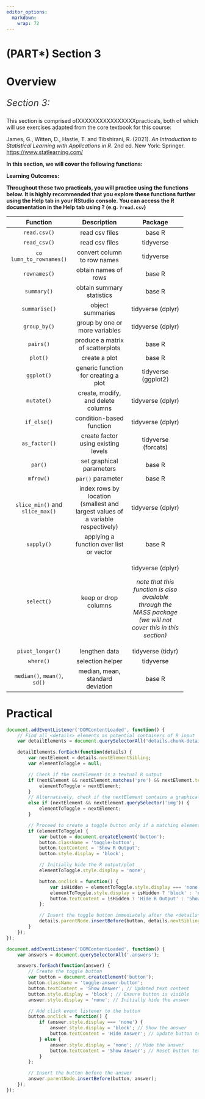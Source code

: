 ```yaml
---
editor_options: 
  markdown: 
    wrap: 72
---
```


# (PART\*) Section 3 {.unnumbered}

# Overview {.unnumbered}

::: {style="color: #333; font-size: 24px; font-style: italic; text-align: justify;"}
Section 3: 
:::


This section is comprised ofXXXXXXXXXXXXXXXXpracticals, both of which will use
exercises adapted from the core textbook for this course:

James, G., Witten, D., Hastie, T. and Tibshirani, R. (2021). *An
Introduction to Statistical Learning with Applications in R*. 2nd ed.
New York: Springer. <https://www.statlearning.com/>


**In this section, we will cover the following functions:**

::: ilos
**Learning Outcomes:**
:::

**Throughout these two practicals, you will practice using the functions
below. It is highly recommended that you explore these functions further
using the Help tab in your RStudio console. You can access the R
documentation in the Help tab using ? (e.g. `?read.csv`)**

+---------------------+---------------------+---------------------+
| Function            | Description         | Package             |
+:===================:+:===================:+:===================:+
| `read.csv()`        | read csv files      | base R              |
+---------------------+---------------------+---------------------+
| `read_csv()`        | read csv files      | tidyverse           |
+---------------------+---------------------+---------------------+
| `co                 | convert column to   | tidyverse           |
| lumn_to_rownames()` | row names           |                     |
+---------------------+---------------------+---------------------+
| `rownames()`        | obtain names of     | base R              |
|                     | rows                |                     |
+---------------------+---------------------+---------------------+
| `summary()`         | obtain summary      | base R              |
|                     | statistics          |                     |
+---------------------+---------------------+---------------------+
| `summarise()`       | object summaries    | tidyverse (dplyr)   |
+---------------------+---------------------+---------------------+
| `group_by()`        | group by one or     | tidyverse (dplyr)   |
|                     | more variables      |                     |
+---------------------+---------------------+---------------------+
| `pairs()`           | produce a matrix of | base R              |
|                     | scatterplots        |                     |
+---------------------+---------------------+---------------------+
| `plot()`            | create a plot       | base R              |
+---------------------+---------------------+---------------------+
| `ggplot()`          | generic function    | tidyverse (ggplot2) |
|                     | for creating a plot |                     |
+---------------------+---------------------+---------------------+
| `mutate()`          | create, modify, and | tidyverse (dplyr)   |
|                     | delete columns      |                     |
+---------------------+---------------------+---------------------+
| `if_else()`         | condition-based     | tidyverse (dplyr)   |
|                     | function            |                     |
+---------------------+---------------------+---------------------+
| `as_factor()`       | create factor using | tidyverse (forcats) |
|                     | existing levels     |                     |
+---------------------+---------------------+---------------------+
| `par()`             | set graphical       | base R              |
|                     | parameters          |                     |
+---------------------+---------------------+---------------------+
| `mfrow()`           | `par()` parameter   | base R              |
+---------------------+---------------------+---------------------+
| `slice_min()` and   | index rows by       | tidyverse (dplyr)   |
| `slice_max()`       | location (smallest  |                     |
|                     | and largest values  |                     |
|                     | of a variable       |                     |
|                     | respectively)       |                     |
+---------------------+---------------------+---------------------+
| `sapply()`          | applying a function | base R              |
|                     | over list or vector |                     |
+---------------------+---------------------+---------------------+
| `select()`          | keep or drop        | tidyverse (dplyr)   |
|                     | columns             |                     |
|                     |                     | *note that this     |
|                     |                     | function is also    |
|                     |                     | available through   |
|                     |                     | the MASS package    |
|                     |                     | (we will not cover  |
|                     |                     | this in this        |
|                     |                     | section)*           |
+---------------------+---------------------+---------------------+
| `pivot_longer()`    | lengthen data       | tidyverse (tidyr)   |
+---------------------+---------------------+---------------------+
| `where()`           | selection helper    | tidyverse           |
+---------------------+---------------------+---------------------+
| `median()`,         | median, mean,       | base R              |
| `mean()`, `sd()`    | standard deviation  |                     |
+---------------------+---------------------+---------------------+

# Practical {-}


```js
document.addEventListener('DOMContentLoaded', function() {
    // Find all <details> elements as potential containers of R input
    var detailElements = document.querySelectorAll('details.chunk-details');

    detailElements.forEach(function(details) {
        var nextElement = details.nextElementSibling;
        var elementToToggle = null;

        // Check if the nextElement is a textual R output
        if (nextElement && nextElement.matches('pre') && nextElement.textContent.trim().startsWith('##')) {
            elementToToggle = nextElement;
        }
        // Alternatively, check if the nextElement contains a graphical R output (plot)
        else if (nextElement && nextElement.querySelector('img')) {
            elementToToggle = nextElement;
        }

        // Proceed to create a toggle button only if a matching element is found
        if (elementToToggle) {
            var button = document.createElement('button');
            button.className = 'toggle-button';
            button.textContent = 'Show R Output';
            button.style.display = 'block';

            // Initially hide the R output/plot
            elementToToggle.style.display = 'none';

            button.onclick = function() {
                var isHidden = elementToToggle.style.display === 'none';
                elementToToggle.style.display = isHidden ? 'block' : 'none';
                button.textContent = isHidden ? 'Hide R Output' : 'Show R Output';
            };

            // Insert the toggle button immediately after the <details>
            details.parentNode.insertBefore(button, details.nextSibling);
        }
    });
});
```

```js
document.addEventListener('DOMContentLoaded', function() {
    var answers = document.querySelectorAll('.answers');

    answers.forEach(function(answer) {
        // Create the toggle button
        var button = document.createElement('button');
        button.className = 'toggle-answer-button';
        button.textContent = 'Show Answer'; // Updated text content
        button.style.display = 'block'; // Ensure button is visible
        answer.style.display = 'none'; // Initially hide the answer

        // Add click event listener to the button
        button.onclick = function() {
            if (answer.style.display === 'none') {
                answer.style.display = 'block'; // Show the answer
                button.textContent = 'Hide Answer'; // Update button text
            } else {
                answer.style.display = 'none'; // Hide the answer
                button.textContent = 'Show Answer'; // Reset button text
            }
        };

        // Insert the button before the answer
        answer.parentNode.insertBefore(button, answer);
    });
});

```
